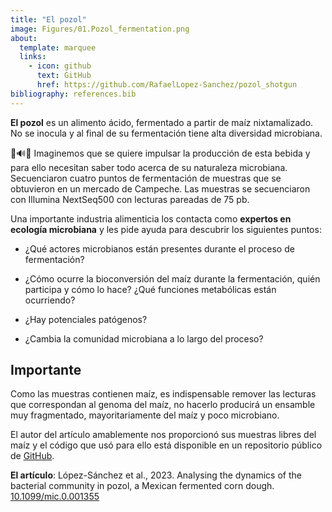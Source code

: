 ```yaml
---
title: "El pozol"
image: Figures/01.Pozol_fermentation.png
about:
  template: marquee
  links:
    - icon: github
      text: GitHub
      href: https://github.com/RafaelLopez-Sanchez/pozol_shotgun
bibliography: references.bib
---
```


**El pozol** es un alimento ácido, fermentado a partir de maíz nixtamalizado. No se inocula y al final de su fermentación tiene alta diversidad microbiana.

🧬🔊🦠 Imaginemos que se quiere impulsar la producción de esta bebida y para ello necesitan saber todo acerca de su naturaleza microbiana. Secuenciaron cuatro puntos de fermentación de muestras que se obtuvieron en un mercado de Campeche. Las muestras se secuenciaron con Illumina NextSeq500 con lecturas pareadas de 75 pb.

Una importante industria alimenticia los contacta como **expertos en ecología microbiana** y les pide ayuda para descubrir los siguientes puntos:

-   ¿Qué actores microbianos están presentes durante el proceso de fermentación?

-   ¿Cómo ocurre la bioconversión del maíz durante la fermentación, quién participa y cómo lo hace? ¿Qué funciones metabólicas están ocurriendo?

-   ¿Hay potenciales patógenos?

-   ¿Cambia la comunidad microbiana a lo largo del proceso?

::: callout-tip
## Importante

Como las muestras contienen maíz, es indispensable remover las lecturas que correspondan al genoma del maíz, no hacerlo producirá un ensamble muy fragmentado, mayoritariamente del maíz y poco microbiano.

El autor del artículo amablemente nos proporcionó sus muestras libres del maíz y el código que usó para ello está disponible en un repositorio público de [GitHub](https://github.com/RafaelLopez-Sanchez/pozol_shotgun).
:::

**El artículo**: López-Sánchez et al., 2023. Analysing the dynamics of the bacterial community in pozol, a Mexican fermented corn dough. [10.1099/mic.0.001355](https://www.microbiologyresearch.org/content/journal/micro/10.1099/mic.0.001355)

